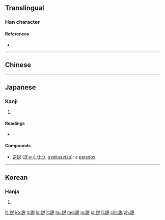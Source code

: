 {{also|說|说}}
==Translingual==
{{ja-forms|説|[[说]]|[[說]]}}

===Han character===
{{Han char|rn=149|rad=言|as=07|sn=14|four=|canj=XYRCR,YRCRU|ids=⿰言兑}}

====References====
* {{Han ref|kx=1165.051|dkj=35556|hdz=63979.030|uh=8AAC|ud=35500|bh=90E0|bd=37088}}

----

==Chinese==
{{zh-see|說|v}}

----

==Japanese==

===Kanji===
{{ja-kanji|grade=4|rs=言07|style=s|kyu=說}}

# {{defn|lang=ja|sort=言07}}

====Readings====
* {{ja-readings|goon=[[せち]] (sechi), [[せい]] (sei), [[えち]] (echi)|kanon=[[せつ]] (setsu), [[せい]] (sei), [[えつ]] (etsu)|kanyoon=[[ぜい]] (zei)|kun=[[とく]] (toku), [[よろこぶ]] (yorokobu)|nanori=[[あき]] (aki), [[かぬ]] (kanu), [[かね]] (kane), [[こと]] (koto), [[つぐ]] (tsugu), [[とき]] (toki), [[とく]] (toku), [[のぶ]] (nobu), [[ひさ]] (hisa)}}

====Compounds====
* [[逆説]] ([[ぎゃくせつ]], ''[[gyakusetsu]]''): a [[paradox]]

----

==Korean==

===Hanja===
{{ko-hanja|hangeul=[[설]], [[세]], 열|eumhun=|rv=seol, se, yeol|mr=sŏl, se, yŏl|y=sel, sey, yel}}

# {{defn|lang=ko|sort=言07}}

[[fr:説]]
[[ko:説]]
[[it:説]]
[[lo:説]]
[[lt:説]]
[[hu:説]]
[[mg:説]]
[[ja:説]]
[[pl:説]]
[[fi:説]]
[[chr:説]]
[[zh:説]]